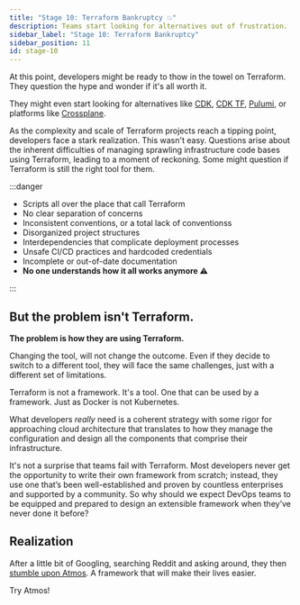 ```yaml
---
title: "Stage 10: Terraform Bankruptcy 💥"
description: Teams start looking for alternatives out of frustration.
sidebar_label: "Stage 10: Terraform Bankruptcy"
sidebar_position: 11
id: stage-10
---
```


<Intro>
At this point, developers might be ready to thow in the towel on Terraform. 
They question the hype and wonder if it's all worth it.

They might even start looking for alternatives like [CDK](https://aws.amazon.com/cdk/),
[CDK TF](https://developer.hashicorp.com/terraform/cdktf), [Pulumi](https://www.pulumi.com/), 
or platforms like [Crossplane](https://www.crossplane.io/).
</Intro>


As the complexity and scale of Terraform projects reach a tipping point, developers face a stark realization.
This wasn't easy. Questions arise about the inherent difficulties of managing sprawling infrastructure code bases
using Terraform, leading to a moment of reckoning. Some might question if Terraform is still the right tool for them.

:::danger

- Scripts all over the place that call Terraform
- No clear separation of concerns
- Inconsistent conventions, or a total lack of conventionss
- Disorganized project structures
- Interdependencies that complicate deployment processes
- Unsafe CI/CD practices and hardcoded credentials
- Incomplete or out-of-date documentation
- **No one understands how it all works anymore ⚠️**

:::

## But the problem isn't Terraform. 

**The problem is how they are using Terraform.**

Changing the tool, will not change the outcome. Even if they decide to switch to a different tool, 
they will face the same challenges, just with a different set of limitations.

Terraform is not a framework. It's a tool. One that can be used by a framework. Just as Docker is not Kubernetes.

What developers _really_ need is a coherent strategy with some rigor for approaching cloud architecture that translates to
how they manage the configuration and design all the components that comprise their infrastructure.

It's not a surprise that teams fail with Terraform. Most developers never get the opportunity to write their own framework from scratch;
instead, they use one that’s been well-established and proven by countless enterprises and supported by a community. 
So why should we expect DevOps teams to be equipped and prepared to design an extensible framework when they’ve never done it before? 

## Realization

After a little bit of Googling, searching Reddit and asking around, they then [stumble upon Atmos](/introduction/why-atmos/nirvana). A framework that will make their lives easier.

<Definition term="framework" />

<Link
    to="/introduction/why-atmos/nirvana"
    className="button button--lg button--primary">
    Try Atmos!
</Link>
